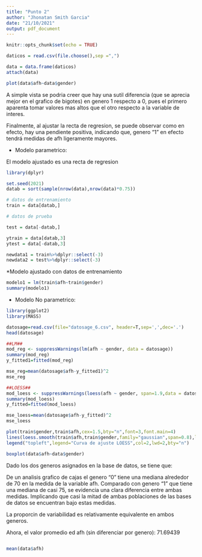 ```yaml
---
title: "Punto 2"
author: "Jhonatan Smith Garcia"
date: "21/10/2021"
output: pdf_document
---
```


```r
knitr::opts_chunk$set(echo = TRUE)
```

```r
daticos = read.csv(file.choose(),sep =",")
```


```r
data = data.frame(daticos)
attach(data)
```


```r
plot(data$afh~data$gender)


```

A simple vista se podria creer que hay una sutil diferencia (que se aprecia mejor en el grafico de bigotes) en genero 1 respecto a 0, pues el primero aparenta tomar valores mas altos que el otro respecto a la variable de interes.

Finalmente, al ajustar la recta de regresion, se puede observar como en efecto, hay una pendiente positiva, indicando que, genero "1" en efecto tendrá medidas de afh ligeramente mayores. 

* Modelo parametrico:

El modelo ajustado es una recta de regresion 


```r
library(dplyr)

set.seed(2021)
datab = sort(sample(nrow(data),nrow(data)*0.75))

# datos de entrenamiento 
train = data[datab,]

# datos de prueba

test = data[-datab,]

ytrain = data[datab,3]
ytest = data[-datab,3]
```


```r
newdata1 = train%>%dplyr::select(-3)
newdata2 = test%>%dplyr::select(-3)
```

 *Modelo ajustado con datos de entrenamiento
 
```r
modelo1 = lm(train$afh~train$gender)
summary(modelo1)
```

 * Modelo No parametrico:
 
```r
library(ggplot2)
library(MASS)

datosage=read.csv(file="datosage_6.csv", header=T,sep=',',dec='.')
head(datosage)
```


```r
##LM##
mod_reg <- suppressWarnings(lm(afh ~ gender, data = datosage))
summary(mod_reg)
y_fitted1=fitted(mod_reg)
```


```r
mse_reg=mean(datosage$afh-y_fitted1)^2
mse_reg
```


```r
##LOESS##
mod_loess <- suppressWarnings(loess(afh ~ gender, span=1.9,data = datosage))
summary(mod_loess)
y_fitted=fitted(mod_loess)
```


```r
mse_loess=mean(datosage$afh-y_fitted)^2
mse_loess
```


```r

plot(train$gender,train$afh,cex=1.5,bty="n",font=3,font.main=4) 
lines(loess.smooth(train$afh,train$gender,family="gaussian",span=0.8),lty=1,lwd=2,col="red")
legend("topleft",legend="Curva de ajuste LOESS",col=2,lwd=2,bty="n")

```
 
 
 


```r
boxplot(data$afh~data$gender)
```

Dado los dos generos asignados en la base de datos, se tiene que:

De un analisis grafico de cajas el genero "0" tiene una mediana alrededor de 70 en la medida de la variable afh. Comparado con genero "1" que tiene una mediana de casi 75, se evidencia una clara diferencia entre ambas medidas. Implicando que casi la mitad de ambas poblaciones de las bases de datos se encuentran bajo estas medidas. 

La proporcin de variabilidad es relativamente equivalente en ambos generos. 

Ahora, el valor promedio ed afh (sin diferenciar por genero): 71.69439

```r

```


```r
mean(data$afh)
```









